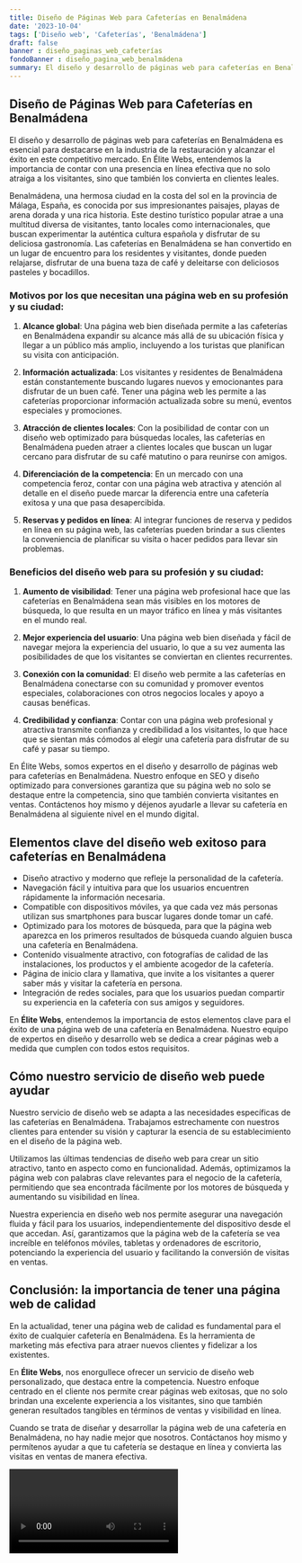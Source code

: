 ```yaml
---
title: Diseño de Páginas Web para Cafeterías en Benalmádena
date: '2023-10-04'
tags: ['Diseño web', 'Cafeterías', 'Benalmádena']
draft: false
banner : diseño_paginas_web_cafeterías
fondoBanner : diseño_pagina_web_benalmádena
summary: El diseño y desarrollo de páginas web para cafeterías en Benalmádena es esencial para destacarse en la industria de la restauración y alcanzar el éxito en este competitivo mercado. En Élite Webs, entendemos la importancia de contar con una presencia en línea efectiva que no solo atraiga a los visitantes, sino que también los convierta en clientes leales. 
---
```


## Diseño de Páginas Web para Cafeterías en Benalmádena

El diseño y desarrollo de páginas web para cafeterías en Benalmádena es esencial para destacarse en la industria de la restauración y alcanzar el éxito en este competitivo mercado. En Élite Webs, entendemos la importancia de contar con una presencia en línea efectiva que no solo atraiga a los visitantes, sino que también los convierta en clientes leales. 

Benalmádena, una hermosa ciudad en la costa del sol en la provincia de Málaga, España, es conocida por sus impresionantes paisajes, playas de arena dorada y una rica historia. Este destino turístico popular atrae a una multitud diversa de visitantes, tanto locales como internacionales, que buscan experimentar la auténtica cultura española y disfrutar de su deliciosa gastronomía. Las cafeterías en Benalmádena se han convertido en un lugar de encuentro para los residentes y visitantes, donde pueden relajarse, disfrutar de una buena taza de café y deleitarse con deliciosos pasteles y bocadillos.

### Motivos por los que necesitan una página web en su profesión y su ciudad:

1. **Alcance global**: Una página web bien diseñada permite a las cafeterías en Benalmádena expandir su alcance más allá de su ubicación física y llegar a un público más amplio, incluyendo a los turistas que planifican su visita con anticipación.

2. **Información actualizada**: Los visitantes y residentes de Benalmádena están constantemente buscando lugares nuevos y emocionantes para disfrutar de un buen café. Tener una página web les permite a las cafeterías proporcionar información actualizada sobre su menú, eventos especiales y promociones.

3. **Atracción de clientes locales**: Con la posibilidad de contar con un diseño web optimizado para búsquedas locales, las cafeterías en Benalmádena pueden atraer a clientes locales que buscan un lugar cercano para disfrutar de su café matutino o para reunirse con amigos.

4. **Diferenciación de la competencia**: En un mercado con una competencia feroz, contar con una página web atractiva y atención al detalle en el diseño puede marcar la diferencia entre una cafetería exitosa y una que pasa desapercibida.

5. **Reservas y pedidos en línea**: Al integrar funciones de reserva y pedidos en línea en su página web, las cafeterías pueden brindar a sus clientes la conveniencia de planificar su visita o hacer pedidos para llevar sin problemas.

### Beneficios del diseño web para su profesión y su ciudad:

1. **Aumento de visibilidad**: Tener una página web profesional hace que las cafeterías en Benalmádena sean más visibles en los motores de búsqueda, lo que resulta en un mayor tráfico en línea y más visitantes en el mundo real.

2. **Mejor experiencia del usuario**: Una página web bien diseñada y fácil de navegar mejora la experiencia del usuario, lo que a su vez aumenta las posibilidades de que los visitantes se conviertan en clientes recurrentes.

3. **Conexión con la comunidad**: El diseño web permite a las cafeterías en Benalmádena conectarse con su comunidad y promover eventos especiales, colaboraciones con otros negocios locales y apoyo a causas benéficas.

4. **Credibilidad y confianza**: Contar con una página web profesional y atractiva transmite confianza y credibilidad a los visitantes, lo que hace que se sientan más cómodos al elegir una cafetería para disfrutar de su café y pasar su tiempo.

En Élite Webs, somos expertos en el diseño y desarrollo de páginas web para cafeterías en Benalmádena. Nuestro enfoque en SEO y diseño optimizado para conversiones garantiza que su página web no solo se destaque entre la competencia, sino que también convierta visitantes en ventas. Contáctenos hoy mismo y déjenos ayudarle a llevar su cafetería en Benalmádena al siguiente nivel en el mundo digital.

<GifSeo />

<Cta />

## Elementos clave del diseño web exitoso para cafeterías en Benalmádena

- Diseño atractivo y moderno que refleje la personalidad de la cafetería.
- Navegación fácil y intuitiva para que los usuarios encuentren rápidamente la información necesaria.
- Compatible con dispositivos móviles, ya que cada vez más personas utilizan sus smartphones para buscar lugares donde tomar un café.
- Optimizado para los motores de búsqueda, para que la página web aparezca en los primeros resultados de búsqueda cuando alguien busca una cafetería en Benalmádena.
- Contenido visualmente atractivo, con fotografías de calidad de las instalaciones, los productos y el ambiente acogedor de la cafetería.
- Página de inicio clara y llamativa, que invite a los visitantes a querer saber más y visitar la cafetería en persona.
- Integración de redes sociales, para que los usuarios puedan compartir su experiencia en la cafetería con sus amigos y seguidores.

En **Élite Webs**, entendemos la importancia de estos elementos clave para el éxito de una página web de una cafetería en Benalmádena. Nuestro equipo de expertos en diseño y desarrollo web se dedica a crear páginas web a medida que cumplen con todos estos requisitos.

## Cómo nuestro servicio de diseño web puede ayudar

Nuestro servicio de diseño web se adapta a las necesidades específicas de las cafeterías en Benalmádena. Trabajamos estrechamente con nuestros clientes para entender su visión y capturar la esencia de su establecimiento en el diseño de la página web.

Utilizamos las últimas tendencias de diseño web para crear un sitio atractivo, tanto en aspecto como en funcionalidad. Además, optimizamos la página web con palabras clave relevantes para el negocio de la cafetería, permitiendo que sea encontrada fácilmente por los motores de búsqueda y aumentando su visibilidad en línea.

Nuestra experiencia en diseño web nos permite asegurar una navegación fluida y fácil para los usuarios, independientemente del dispositivo desde el que accedan. Así, garantizamos que la página web de la cafetería se vea increíble en teléfonos móviles, tabletas y ordenadores de escritorio, potenciando la experiencia del usuario y facilitando la conversión de visitas en ventas.

## Conclusión: la importancia de tener una página web de calidad

En la actualidad, tener una página web de calidad es fundamental para el éxito de cualquier cafetería en Benalmádena. Es la herramienta de marketing más efectiva para atraer nuevos clientes y fidelizar a los existentes.

En **Élite Webs**, nos enorgullece ofrecer un servicio de diseño web personalizado, que destaca entre la competencia. Nuestro enfoque centrado en el cliente nos permite crear páginas web exitosas, que no solo brindan una excelente experiencia a los visitantes, sino que también generan resultados tangibles en términos de ventas y visibilidad en línea.

Cuando se trata de diseñar y desarrollar la página web de una cafetería en Benalmádena, no hay nadie mejor que nosotros. Contáctanos hoy mismo y permítenos ayudar a que tu cafetería se destaque en línea y convierta las visitas en ventas de manera efectiva.

<Video />

<CtaBot job='Cafeterías' city='Benalmádena'/>

<Gmaps query='Benalmádena+españa+maps' />
